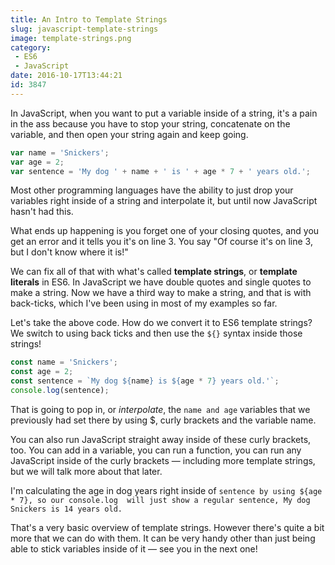 ```yaml
---
title: An Intro to Template Strings
slug: javascript-template-strings
image: template-strings.png
category:
 - ES6
 - JavaScript
date: 2016-10-17T13:44:21
id: 3847
---
```


In JavaScript, when you want to put a variable inside of a string, it's a pain in the ass because you have to stop your string, concatenate on the variable, and then open your string again and keep going.


```js
var name = 'Snickers';
var age = 2;
var sentence = 'My dog ' + name + ' is ' + age * 7 + ' years old.';

```

Most other programming languages have the ability to just drop your variables right inside of a string and interpolate it, but until now JavaScript hasn't had this.

What ends up happening is you forget one of your closing quotes, and you get an error and it tells you it's on line 3. You say "Of course it's on line 3, but I don't know where it is!"

We can fix all of that with what's called **template strings**, or **template literals** in ES6. In JavaScript we have double quotes and single quotes to make a string. Now we have a third way to make a string, and that is with back-ticks, which I've been using in most of my examples so far.

Let's take the above code.  How do we convert it to ES6 template strings? We switch to using back ticks and then use the `${}` syntax inside those strings!


```js
const name = 'Snickers';
const age = 2;
const sentence = `My dog ${name} is ${age * 7} years old.'`;
console.log(sentence);

```

That is going to pop in, or <em>interpolate</em>, the `name and age` variables that we previously had set there by using $, curly brackets and the variable name.

You can also run JavaScript straight away inside of these curly brackets, too. You can add in a variable, you can run a function, you can run any JavaScript inside of the curly brackets — including more template strings, but we will talk more about that later.

I'm calculating the age in dog years right inside of `sentence by using ${age * 7}, so our console.log  will just show a regular sentence, My dog Snickers is 14 years old.`

That's a very basic overview of template strings. However there's quite a bit more that we can do with them. It can be very handy other than just being able to stick variables inside of it — see you in the next one!